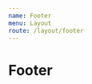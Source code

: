 ```yaml
---
name: Footer
menu: Layout
route: /layout/footer
---
```



# Footer

<Playground>
	<Footer
	logoUrl="https://www.thepensionsregulator.gov.uk/-/media/thepensionsregulator/images/logo/tpr-logo-footer.ashx"
  links={[
    { title: 'Website help', url: '#' },
    { title: 'Cymraeg', url: '#' },
    { title: 'Site map', url: '#' },
  ]}
	/>
</Playground>
